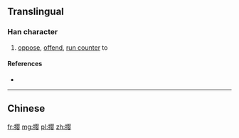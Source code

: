 {{also|攖}}
==Translingual==

===Han character===
{{Han char|rn=64|rad=手|as=11|sn=14|four=|canj=QBOV|ids=⿰扌婴}}

# [[oppose]], [[offend]], [[run counter]] to

====References====
* {{Han ref|kx=0453.191|hdz=31947.020|uh=6484|ud=25732}}

----

==Chinese==
{{zh-see|攖}}

[[fr:撄]]
[[mg:撄]]
[[pl:撄]]
[[zh:撄]]